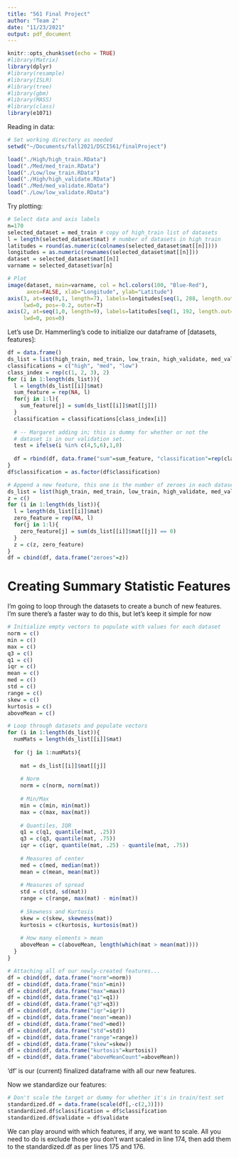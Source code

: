 ```yaml
---
title: "561 Final Project"
author: "Team 2"
date: "11/23/2021"
output: pdf_document
---
```


```r
knitr::opts_chunk$set(echo = TRUE)
#library(Matrix)
library(dplyr)
#library(resample)
#library(ISLR)
#library(tree)
#library(gbm)
#library(MASS)
#library(class)
library(e1071) 
```

Reading in data:

```r
# Set working directory as needed
setwd("~/Documents/fall2021/DSCI561/finalProject")

load("./High/high_train.RData")
load("./Med/med_train.RData")
load("./Low/low_train.RData")
load("./High/high_validate.RData")
load("./Med/med_validate.RData")
load("./Low/low_validate.RData")
```

Try plotting:

```r
# Select data and axis labels
n=170
selected_dataset = med_train # copy of high_train list of datasets
l = length(selected_dataset$mat) # number of datasets in high_train
latitudes = round(as.numeric(colnames(selected_dataset$mat[[n]])))
longitudes = as.numeric(rownames(selected_dataset$mat[[n]]))
dataset = selected_dataset$mat[[n]] 
varname = selected_dataset$var[n]

# Plot
image(dataset, main=varname, col = hcl.colors(100, "Blue-Red"),
      axes=FALSE, xlab="Longitude", ylab="Latitude")
axis(3, at=seq(0,1, length=7), labels=longitudes[seq(1, 288, length.out=7)],
     lwd=0, pos=-0.2, outer=T)
axis(2, at=seq(1,0, length=9), labels=latitudes[seq(1, 192, length.out=9)],
     lwd=0, pos=0)
```

Let's use Dr. Hammerling's code to initialize our dataframe of [datasets, features]:

```r
df = data.frame()
ds_list = list(high_train, med_train, low_train, high_validate, med_validate, low_validate)
classifications = c("high", "med", "low")
class_index = rep(c(1, 2, 3), 2)
for (i in 1:length(ds_list)){
  l = length(ds_list[[i]]$mat)
  sum_feature = rep(NA, l)
  for(j in 1:l){
    sum_feature[j] = sum(ds_list[[i]]$mat[[j]])
  }
  classification = classifications[class_index[i]]
  
  # -- Margaret adding in; this is dummy for whether or not the 
  # dataset is in our validation set.
  test = ifelse(i %in% c(4,5,6),1,0)
  
  df = rbind(df, data.frame("sum"=sum_feature, "classification"=rep(classification, l), "validate"=rep(test,l)))
}
df$classification = as.factor(df$classification)

# Append a new feature, this one is the number of zeroes in each dataset, a measure of the sparsity of the dataset.
ds_list = list(high_train, med_train, low_train, high_validate, med_validate, low_validate)
z = c()
for (i in 1:length(ds_list)){
  l = length(ds_list[[i]]$mat)
  zero_feature = rep(NA, l)
  for(j in 1:l){
    zero_feature[j] = sum(ds_list[[i]]$mat[[j]] == 0)
  }
  z = c(z, zero_feature)
}
df = cbind(df, data.frame("zeroes"=z))
```

# Creating Summary Statistic Features

I'm going to loop through the datasets to create a bunch of new features. I'm sure there's a faster way to do this, but let's keep it simple for now 

```r
# Initialize empty vectors to populate with values for each dataset
norm = c()
min = c()
max = c()
q3 = c()
q1 = c()
iqr = c()
mean = c()
med = c()
std = c()
range = c()
skew = c()
kurtosis = c()
aboveMean = c()

# Loop through datasets and populate vectors
for (i in 1:length(ds_list)){
  numMats = length(ds_list[[i]]$mat)
  
  for (j in 1:numMats){
  
    mat = ds_list[[i]]$mat[[j]]
    
    # Norm
    norm = c(norm, norm(mat))
    
    # Min/Max
    min = c(min, min(mat))
    max = c(max, max(mat))
    
    # Quantiles, IQR
    q1 = c(q1, quantile(mat, .25))
    q3 = c(q3, quantile(mat, .75))
    iqr = c(iqr, quantile(mat, .25) - quantile(mat, .75))
    
    # Measures of center
    med = c(med, median(mat))
    mean = c(mean, mean(mat))
    
    # Measures of spread
    std = c(std, sd(mat))
    range = c(range, max(mat) - min(mat))
    
    # Skewness and Kurtosis
    skew = c(skew, skewness(mat))
    kurtosis = c(kurtosis, kurtosis(mat))
    
    # How many elements > mean
    aboveMean = c(aboveMean, length(which(mat > mean(mat))))
  }
}
```

```r
# Attaching all of our newly-created features...
df = cbind(df, data.frame("norm"=norm))
df = cbind(df, data.frame("min"=min))
df = cbind(df, data.frame("max"=max))
df = cbind(df, data.frame("q1"=q1))
df = cbind(df, data.frame("q3"=q3))
df = cbind(df, data.frame("iqr"=iqr))
df = cbind(df, data.frame("mean"=mean))
df = cbind(df, data.frame("med"=med))
df = cbind(df, data.frame("std"=std))
df = cbind(df, data.frame("range"=range))
df = cbind(df, data.frame("skew"=skew))
df = cbind(df, data.frame("kurtosis"=kurtosis))
df = cbind(df, data.frame("aboveMeanCount"=aboveMean))
```

'df' is our (current) finalized dataframe with all our new features.

Now we standardize our features:

```r
# Don't scale the target or dummy for whether it's in train/test set
standardized.df = data.frame(scale(df[,-c(2,3)]))
standardized.df$classification = df$classification
standardized.df$validate = df$validate
```

We can play around with which features, if any, we want to scale. All you need to do is exclude those you don't want scaled in line 174, then add them to the standardized.df as per lines 175 and 176.



